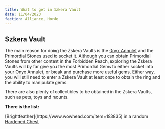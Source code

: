 ```yaml
---
title: What to get in Szkera Vault
date: 11/04/2023
faction: Alliance, Horde
---
```


## Szkera Vault

The main reason for doing the Zskera Vaults is the <a href="https://www.wowhead.com/item=203460">Onyx Annulet</a> and the Primordial Stones used to socket it. Although you can obtain Primordial Stones from other content in the Forbidden Reach, exploring the Zskera Vaults will by far give you the most Primordial Gems to either socket into your Onyx Annulet, or break and purchase more useful gems. Either way, you will still need to enter a Zskera Vault at least once to obtain the ring and the ability to manipulate gems.

There are also plenty of collectibles to be obtained in the Zskera Vaults, such as pets, toys and mounts. 

**There is the list:**

<Task>
    <Checkbox /> [Brightfeather](https://www.wowhead.com/item=193835) in a random <a href="https://www.wowhead.com/object=386353">Hardened Chest</a>
</Task>